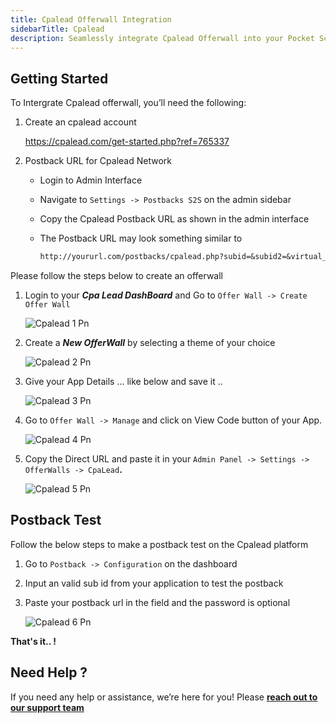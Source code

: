```yaml
---
title: Cpalead Offerwall Integration
sidebarTitle: Cpalead
description: Seamlessly integrate Cpalead Offerwall into your Pocket Script application
---
```


## Getting Started

To Intergrate Cpalead offerwall, you’ll need the following:

1. Create an cpalead account

   https://cpalead.com/get-started.php?ref=765337
2. Postback URL for Cpalead Network
   - Login to Admin Interface
   - Navigate to `Settings -> Postbacks S2S` on the admin sidebar
   - Copy the Cpalead Postback URL as shown in the admin interface
   - The Postback URL may look something similar to

     ```markdown
     http://yoururl.com/postbacks/cpalead.php?subid=&subid2=&virtual_currency=
     ```

Please follow the steps below to create an offerwall

1. Login to your **_Cpa Lead DashBoard_** and Go to `Offer Wall -> Create Offer Wall`

   ![Cpalead 1 Pn](/images/cpalead_1.png)
2. Create a **_New OfferWall_** by selecting a theme of your choice

   ![Cpalead 2 Pn](/images/cpalead_2.png)
3. Give your App Details ... like below and save it ..

   ![Cpalead 3 Pn](/images/cpalead_3.png)
4. Go to `Offer Wall -> Manage` and click on View Code button of your App.

   ![Cpalead 4 Pn](/images/cpalead_4.png)
5. Copy the Direct URL and paste it in your `Admin Panel -> Settings -> OfferWalls -> CpaLead`**.**

   ![Cpalead 5 Pn](/images/cpalead_5.png)

## Postback Test

Follow the below steps to make a postback test on the Cpalead platform

1. Go to `Postback -> Configuration` on the dashboard
2. Input an valid sub id from your application to test the postback
3. Paste your postback url in the field and the password is optional

   ![Cpalead 6 Pn](/images/cpalead_6.png)

**That's it.. \!**

## Need Help ?

If you need any help or assistance, we’re here for you\! Please [**reach out to our support team**](https://droidoxy.com/support/)